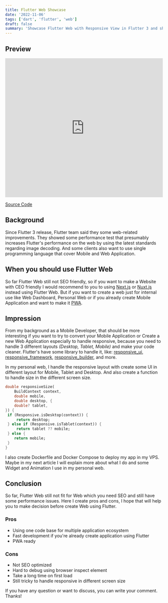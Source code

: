 ```yaml
---
title: Flutter Web Showcase
date: '2022-11-06'
tags: ['dart', 'flutter', 'web']
draft: false
summary: 'Showcase Flutter Web with Responsive View in Flutter 3 and short explanation'
---
```


## Preview

<div className="row h-full">
  <iframe
    width="100%"
    height="443"
    type="text/html"
    src="https://www.youtube.com/embed/y07lDPzfVgk?autoplay=0&fs=1&iv_load_policy=3&showinfo=1&rel=1&cc_load_policy=0"
    frameBorder="0"
    allow="accelerometer; autoplay; encrypted-media; gyroscope; picture-in-picture"
    allowFullScreen
  ></iframe>
</div>

[Source Code](https://github.com/lazycatlabs/flutter-web-portfolio)

## Background

Since Flutter 3 release, Flutter team said they some web-related improvements. They showed some performance test that presumably increases Flutter's performance on the web by using the latest standards regarding image decoding. And some clients also want to use single programming language that cover Mobile and Web Application.

## When you should use Flutter Web

So far Flutter Web still not SEO friendly, so if you want to make a Website with CEO friendly I would recommend to you to using [Next.js](https://nextjs.org/) or [Nuxt.js](nuxtjs.or) instead using Flutter Web. But if you want to create a web just for internal use like Web Dashboard, Personal Web or if you already create Mobile Application and want to make it [PWA](https://web.dev/progressive-web-apps/).

## Impression

From my background as a Mobile Developer, that should be more interesting if you want to try to convert your Mobile Application or Create a new Web Application especially to handle responsive, because you need to handle 3 different layouts _(Desktop, Tablet, Mobile)_ and make your code cleaner. Flutter's have some library to handle it, like: [responsive_ui](https://pub.dev/packages/responsive_ui), [responsive_framework](https://pub.dev/packages/responsive_framework), [responsive_builder](https://pub.dev/packages/responsive_builder), and more.

In my personal web, I handle the responsive layout with create some UI in different layout for Mobile, Tablet and Desktop. And also create a function to handle size in the different screen size.

```dart
double responsiveSize(
	BuildContext context,
	double mobile,
	double desktop, {
	double? tablet,
}) {
 if (Responsive.isDesktop(context)) {
	 return desktop;
 } else if (Responsive.isTablet(context)) {
	 return tablet ?? mobile;
 } else {
	return mobile;
 }
}
```

I also create Dockerfile and Docker Compose to deploy my app in my VPS. Maybe in my next article I will explain more about what I do and some Widget and Animation I use in my personal web.

## Conclusion

So far, Flutter Web still not fit for Web which you need SEO and still have some performance issues. Here I create pros and cons, I hope that will help you to make decision before create Web using Flutter.

### Pros

- Using one code base for multiple application ecosystem
- Fast development if you're already create application using Flutter
- PWA ready

### Cons

- Not SEO optimized
- Hard to debug using browser inspect element
- Take a long time on first load
- Still tricky to handle responsive in different screen size

If you have any question or want to discuss, you can write your comment.
Thanks!
